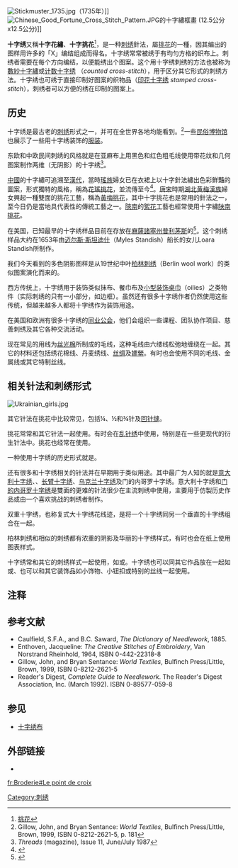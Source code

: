 [[File:Stickmuster_1735.jpg|thumb]]（1735年）]]
[[File:Chinese_Good_Fortune_Cross_Stitch_Pattern.JPG|right]]的十字繡框畫 (12.5公分x12.5公分)]]

'''十字绣'''又稱'''十字花繡'''、'''十字挑花'''<ref>[http://big5.chinayigou.com/news/Article/szyl/wmys/gybk/200906/45045.html 挑花]{{dead link|date=2017年11月 |bot=InternetArchiveBot |fix-attempted=yes }}</ref>，是一种[[刺绣|刺绣]]針法，屬[[挑花|挑花]]的一種，因其编出的图样用许多的「X」编结组成而得名。十字绣常常被绣于有均匀方格的织布上。刺绣者需要在每个方向编结，以便能绣出个图案。这个用十字绣刺绣的方法也被称为[[數紗十字繡|數紗十字繡]]或[[计数十字绣|计数十字绣]] （''counted cross-stitch''），用于区分其它形式的刺绣方法。十字绣也可绣于直接印制好图案的织物品（[[印花十字绣|印花十字绣]] ''stamped cross-stitch''），刺绣者可以方便的绣在印制的图案上。

==历史==
十字绣是最古老的[[刺绣|刺绣]]形式之一，并可在全世界各地均能看到。<ref>Gillow, John, and Bryan Sentance: ''World Textiles'', Bulfinch Press/Little, Brown, 1999, ISBN 0-8212-2621-5, p. 181</ref>一些[[民俗博物馆|民俗博物馆]]也展示了一些用十字绣装饰的[[服装|服装]]。

东欧和中欧民间刺绣的风格就是在亚麻布上用黑色和红色粗毛线使用带花纹和几何图案制作两维（无阴影）的十字绣<ref>''Threads'' (magazine), Issue 11, June/July 1987</ref>。

[[中國|中國]]的十字繡可追溯至[[漢代|漢代]]，當時[[瑤族|瑤族]]婦女已在衣裙上以十字針法繡出色彩鮮豔的圖案，形式獨特的風格，稱為[[花瑤挑花|花瑤挑花]]，並流傳至今<ref name="全世界十字绣起源">{{Cite web |url=http://www.dianyaszx.com/_d270876314.htm |title=全世界十字绣起源 |accessdate=2011-05-26 |archive-date=2011-02-23 |archive-url=https://web.archive.org/web/20110223234921/http://www.dianyaszx.com/_d270876314.htm |dead-url=no }}</ref>。[[唐代|唐]][[宋代|宋]]時期[[湖北|湖北]][[黄梅|黄梅]][[漢族|漢族]]婦女興起一種雙面的挑花工藝，稱為[[黃梅挑花|黃梅挑花]]，其中十字挑花也是常用的針法之一，至今日仍是當地具代表性的傳統工藝之一。[[陝南|陝南]]的[[絮花|絮花]]工藝也經常使用十字繡[http://www.huaxia.com/gd/csdh/xa/2006/00456955.html 陕南挑花]{{Wayback|url=http://www.huaxia.com/gd/csdh/xa/2006/00456955.html |date=20140810031155 }}。

在美国，已知最早的十字绣样品目前在存放在[[麻薩諸塞州|麻薩諸塞州]][[普利茅斯_(麻薩諸塞州)|普利茅斯]]的{{link-en|Pilgrim Hall博物馆|Pilgrim Hall Museum}}<ref>{{cite web |url=http://www.pilgrimhall.org/s_sampler.htm |title=Loara Standish Sampler. |accessdate=2008-02-26 |publisher=Pilgrim Hall Museum |language=en |deadurl=yes |archiveurl=https://web.archive.org/web/20071218104915/http://www.pilgrimhall.org/s_sampler.htm |archivedate=2007-12-18 }}</ref>。这个刺绣样品大约在1653年由[[迈尔斯·斯坦迪什|迈尔斯·斯坦迪什]]（Myles Standish）船长的女儿Loara Standish所制作。

我们今天看到的多色阴影图样是从19世纪中叶[[柏林刺绣|柏林刺绣]]（Berlin wool work）的类似图案演化而来的。

西方传统上，十字绣用于装饰类似抹布、餐巾布及[[小型装饰桌巾|小型装饰桌巾]]（oilies）之类物件（实际刺绣的只有一小部分，如边框）。虽然还有很多十字绣作者仍然使用这些传统，但越来越多人都将十字绣作为装饰用途。

在美国和欧洲有很多十字绣的[[同业公会|同业公会]]，他们会组织一些课程、团队协作项目、慈善刺绣及其它各种交流活动。

现在常见的用线为[[丝光棉|丝光棉]]所制成的毛线，这种毛线由六缕线松弛地缠绕在一起。其它的材料还包括绣花棉线、丹麦绣线、[[丝绸|丝绸]]及[[嫘縈|嫘縈]]。有时也会使用不同的毛线、金属线或其它特制丝线。

==相关针法和刺绣形式==

[[File:Ukrainian_girls.jpg|thumb]]
{{main|挑花}}

其它针法在挑花中比较常见，包括¼、½和¾针及[[回针缝|回针缝]]。

挑花常常和其它针法一起使用。有时会在[[乱针绣|乱针绣]]中使用，特别是在一些更现代的衍生针法中。挑花也经常在{{tsl|en|needlepoint|针绣花边}}使用。

一种使用十字绣的历史形式就是{{tsl|en|Assisi embroidery|阿西西刺绣}}。

还有很多和十字绣相关的针法并在早期用于类似用途。其中最广为人知的就是[[意大利十字绣|意大利十字绣]]、{{tsl|en|Celtic Cross Stitch|凯尔特十字绣}}、[[长臂十字绣|长臂十字绣]]、[[乌克兰十字绣|乌克兰十字绣]]及门的内哥罗十字绣。意大利十字绣和[[门的内哥罗十字绣|门的内哥罗十字绣]]是雙面的更难的针法很少在主流刺绣中使用，主要用于仿製历史作品或由一个喜欢挑战的刺绣者制作。

双重十字绣，也称复式大十字绣花线迹，是将一个十字绣同另一个垂直的十字绣组合在一起。

柏林刺绣和相似的{{tsl|en|Tent stitch|点针绣法}}刺绣都有浓重的阴影及华丽的十字绣样式，有时也会在纸上使用图表样式。

十字绣常和其它的刺绣样式一起使用，如{{tsl|en|Hardanger embroidery|北欧刺绣}}或{{tsl|en|blackwork embroidery|黑线绣}}。十字绣也可以同其它作品放在一起如{{tsl|en|canvaswork|帆布绣品}}或{{tsl|en|drawn thread work|挑花品}}、{{tsl|en|Beadwork|珠饰细工}}也可以和其它装饰品如小饰物、小钮扣或特别的丝线一起使用。

==注释==
{{reflist}}

==参考文献==

*Caulfield, S.F.A., and B.C. Saward, ''The Dictionary of Needlework'', 1885.
*Enthoven, Jacqueline: ''The Creative Stitches of Embroidery'', Van Norstrand Rheinhold, 1964, ISBN 0-442-22318-8
*Gillow, John, and Bryan Sentance: ''World Textiles'', Bulfinch Press/Little, Brown, 1999, ISBN 0-8212-2621-5
*Reader's Digest, ''Complete Guide to Needlework''. The Reader's Digest Association, Inc. (March 1992). ISBN 0-89577-059-8

==参见==
* [[十字绣布|十字绣布]]

==外部链接==
{{Commons|Cross-stitching}}
* {{dmoz|Shopping/Crafts/Supplies/Fiber_Arts/Needlework/Cross_Stitch}}

[[Category:刺绣|Category:刺绣]]

[[fr:Broderie#Le_point_de_croix|fr:Broderie#Le point de croix]]
